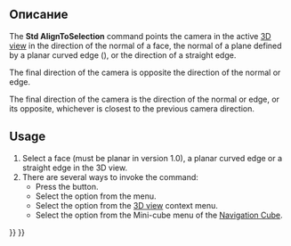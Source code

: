 <languages/>

<div lang="en" dir="ltr" class="mw-content-ltr">
{{Docnav
|[[Std_ViewFitSelection|ViewFitSelection]]
|[[Std_ViewIsometric|ViewIsometric]]
|[[Std_View_Menu|Std View Menu]]
|IconL=Std_ViewFitSelection.svg
|IconR=Std_ViewIsometric.svg
|IconC=Freecad.svg
}}
</div>

<div lang="en" dir="ltr" class="mw-content-ltr">
{{GuiCommand
|Name=Std AlignToSelection
|MenuLocation=View → Standard views → Align to selection
|Workbenches=All
|Shortcut=
|Version=1.0
|SeeAlso=
}}
</div>

<span id="Description"></span>
== Описание ==

<div lang="en" dir="ltr" class="mw-content-ltr">
The '''Std AlignToSelection''' command points the camera in the active [[3D_view|3D view]] in the direction of the normal of a face, the normal of a plane defined by a planar curved edge ({{Version|1.1}}), or the direction of a straight edge.
</div>

<div lang="en" dir="ltr" class="mw-content-ltr">
{{Version|1.0}} The final direction of the camera is opposite the direction of the normal or edge.
</div>

<div lang="en" dir="ltr" class="mw-content-ltr">
{{Version|1.1}} The final direction of the camera is the direction of the normal or edge, or its opposite, whichever is closest to the previous camera direction.
</div>

<div lang="en" dir="ltr" class="mw-content-ltr">
==Usage==
</div>

<div lang="en" dir="ltr" class="mw-content-ltr">
# Select a face (must be planar in version 1.0), a planar curved edge or a straight edge in the 3D view.
# There are several ways to invoke the command:
#* Press the {{Button|[[Image:Std_AlignToSelection.svg|16px]] [[Std_AlignToSelection|Align to selection]]}} button.
#* Select the {{MenuCommand|View → Standard views → [[Image:Std_AlignToSelection.svg|16px]] Align to selection}} option from the menu.
#* Select the {{MenuCommand|[[Image:Std_AlignToSelection.svg|16px]] Align to selection}} option from the [[3D_view|3D view]] context menu.
#* Select the {{MenuCommand|[[Image:Std_AlignToSelection.svg|16px]] Align to selection}} option from the Mini-cube menu of the [[Navigation_Cube|Navigation Cube]].
</div>


<div lang="en" dir="ltr" class="mw-content-ltr">
{{Docnav
|[[Std_ViewFitSelection|ViewFitSelection]]
|[[Std_ViewIsometric|ViewIsometric]]
|[[Std_View_Menu|Std View Menu]]
|IconL=Std_ViewFitSelection.svg
|IconR=Std_ViewIsometric.svg
|IconC=Freecad.svg
}}
</div>

{{Std_Base_navi{{#translation:}}}}
{{Userdocnavi{{#translation:}}}}